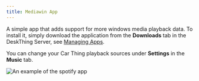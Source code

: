 ```yaml
---
title: Mediawin App
---
```



A simple app that adds support for more windows media playback data. To install it, simply download the application from the **Downloads** tab in the DeskThing Server, see [Managing Apps](/thinglabs-apps/deskthing/managing-apps).

You can change your Car Thing playback sources under **Settings** in the **Music** tab.

<Image src={DeskThing_Music} alt="An example of the spotify app" loading="eager" />